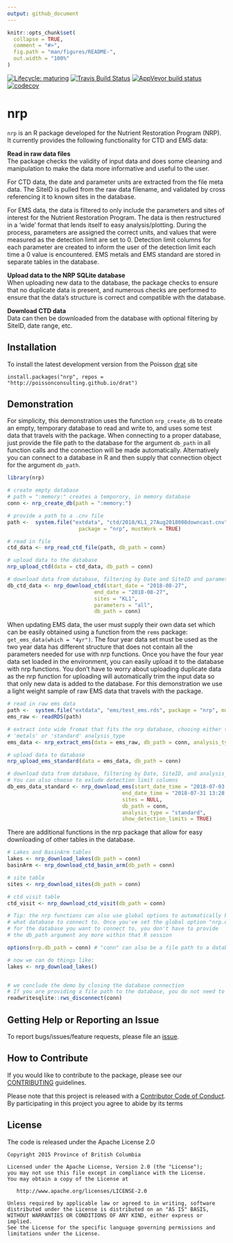 ```yaml
---
output: github_document
---
```


<!-- README.md is generated from README.Rmd. Please edit that file -->

```r
knitr::opts_chunk$set(
  collapse = TRUE,
  comment = "#>",
  fig.path = "man/figures/README-",
  out.width = "100%"
)
```
[![Lifecycle: maturing](https://img.shields.io/badge/lifecycle-maturing-blue.svg)](https://www.tidyverse.org/lifecycle/#maturing)
[![Travis Build Status](https://www.travis-ci.com/poissonconsulting/nrp.svg?token=LCuTqqVUfUECxm1xTQLb&branch=master)](https://www.travis-ci.com/poissonconsulting/nrp)
[![AppVeyor build status](https://ci.appveyor.com/api/projects/status/nf8qrbm7imvkuj0q?svg=true)](https://ci.appveyor.com/project/joethorley/nrp)
[![codecov](https://codecov.io/gh/poissonconsulting/nrp/branch/master/graph/badge.svg?token=BYPzzOPDrd)](https://codecov.io/gh/poissonconsulting/nrp)

# nrp

`nrp` is an R package developed for the Nutrient Restoration Program (NRP).
It currently provides the following functionality for CTD and EMS data:

**Read in raw data files**<br />
  The package checks the validity of input data and does some cleaning and manipulation to make the data more informative and useful to the user.
  
  For CTD data, the date and parameter units are extracted from the file meta data. The SiteID is pulled from the raw data filename, and validated by cross referencing it to known sites in the database.
  
  For EMS data, the data is filtered to only include the parameters and sites of interest for the Nutrient Restoration Program. The data is then restructured in a 'wide' format that lends itself to easy analysis/plotting. During the process, parameters are assigned the correct units, and values that were measured as the detection limit are set to 0. Detection limit columns for each parameter are created to inform the user of the detection limit each time a 0 value is encountered. EMS metals and EMS standard are stored in separate tables in the database.

**Upload data to the NRP SQLite database**<br />
  When uploading new data to the database, the package checks to ensure that no duplicate data is present, and numerous checks are performed to ensure that the data's structure is correct and compatible with the database.

**Download CTD data**<br />
  Data can then be downloaded from the database with optional filtering by SiteID, date range, etc.

## Installation

To install the latest development version from the Poisson  [drat](https://github.com/poissonconsulting/drat) site
```
install.packages("nrp", repos = "http://poissonconsulting.github.io/drat")
```
## Demonstration

For simplicity, this demonstration uses the function `nrp_create_db` to create an empty, temporary database to read and write to, and uses some test data that travels with the package. When connecting to a proper database, just provide the file path to the database for the argument `db_path` in all function calls and the connection will be made automatically. Alternatively you can connect to a database in R and then supply that connection object for the argument `db_path`.

```r
library(nrp)

# create empty database
# path = ":memory:" creates a temporory, in memory database
conn <- nrp_create_db(path = ":memory:") 

# provide a path to a .cnv file
path <-  system.file("extdata", "ctd/2018/KL1_27Aug2018008downcast.cnv",
                       package = "nrp", mustWork = TRUE)

# read in file
ctd_data <- nrp_read_ctd_file(path, db_path = conn)

# upload data to the database
nrp_upload_ctd(data = ctd_data, db_path = conn)

# download data from database, filtering by Date and SiteID and parameter
db_ctd_data <- nrp_download_ctd(start_date = "2018-08-27",
                            end_date = "2018-08-27",
                            sites = "KL1",
                            parameters = "all",
                            db_path = conn)
```

When updating EMS data, the user must supply their own data set which can be easily obtained using a function from the `rems` package: `get_ems_data(which = "4yr")`.
The four year data set must be used as the two year data has different structure that does not contain all the parameters needed for use with nrp functions. Once you have the four year data set loaded in the environment, you can easily upload it to the database with nrp functions. You don't have to worry about uploading duplicate data as the nrp function for uploading will automatically trim the input data so that only new data is added to the database. For this demonstration we use a light weight sample of raw EMS data that travels with the package.

```r
# read in raw ems data
path <-  system.file("extdata", "ems/test_ems.rds", package = "nrp", mustWork = TRUE)
ems_raw <- readRDS(path)

# extract into wide fromat that fits the nrp database, chooing either the
# 'metals' or 'standard' analysis_type
ems_data <- nrp_extract_ems(data = ems_raw, db_path = conn, analysis_type = "standard")

# upload data to database
nrp_upload_ems_standard(data = ems_data, db_path = conn)

# download data from database, filtering by Date, SiteID, and analysis_type. 
# You can also choose to exlude detection limit columns
db_ems_data_standard <- nrp_download_ems(start_date_time = "2018-07-03 13:48:00",
                                     end_date_time = "2018-07-31 13:28:00",
                                     sites = NULL,
                                     db_path = conn,
                                     analysis_type = "standard",
                                     show_detection_limits = TRUE)
```

There are additional functions in the nrp package that allow for easy downloading of other tables in the database.
```r
# Lakes and BasinArm tables
lakes <- nrp_download_lakes(db_path = conn)
basinArm <- nrp_download_ctd_basin_arm(db_path = conn)

# site table
sites <- nrp_download_sites(db_path = conn)

# ctd visit table
ctd_visit <- nrp_download_ctd_visit(db_path = conn)

# Tip: the nrp functions can also use global options to automatically know
# what database to connect to. Once you've set the global option "nrp.db_path"
# for the database you want to connect to, you don't have to provide
# the db_path argument any more within that R session

options(nrp.db_path = conn) # "conn" can also be a file path to a database

# now we can do things like:
lakes <- nrp_download_lakes()


# we conclude the demo by closing the database connection
# If you are providing a file path to the database, you do not need to do this
readwritesqlite::rws_disconnect(conn)
```



## Getting Help or Reporting an Issue

To report bugs/issues/feature requests, please file an [issue](https://github.com/poissonconsulting/nrp/issues/).

## How to Contribute

If you would like to contribute to the package, please see our 
[CONTRIBUTING](CONTRIBUTING.md) guidelines.

Please note that this project is released with a [Contributor Code of Conduct](CODE_OF_CONDUCT.md). 
By participating in this project you agree to abide by its terms

## License

The code is released under the Apache License 2.0

    Copyright 2015 Province of British Columbia

    Licensed under the Apache License, Version 2.0 (the "License");
    you may not use this file except in compliance with the License.
    You may obtain a copy of the License at 

       http://www.apache.org/licenses/LICENSE-2.0

    Unless required by applicable law or agreed to in writing, software
    distributed under the License is distributed on an "AS IS" BASIS,
    WITHOUT WARRANTIES OR CONDITIONS OF ANY KIND, either express or implied.
    See the License for the specific language governing permissions and
    limitations under the License.
